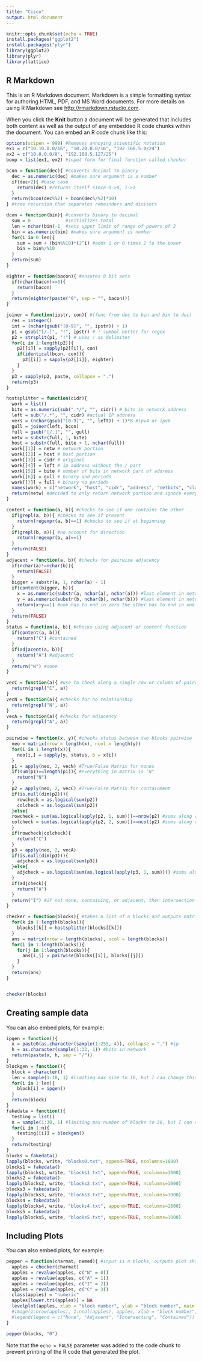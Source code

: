 ```yaml
---
title: "Cisco"
output: html_document
---
```


```r
knitr::opts_chunk$set(echo = TRUE)
install.packages("ggplot2")
install.packages("plyr")
library(ggplot2)
library(plyr)
library(lattice)
```

## R Markdown

This is an R Markdown document. Markdown is a simple formatting syntax for authoring HTML, PDF, and MS Word documents. For more details on using R Markdown see <http://rmarkdown.rstudio.com>.

When you click the **Knit** button a document will be generated that includes both content as well as the output of any embedded R code chunks within the document. You can embed an R code chunk like this:

```r
options(scipen = 999) #Removes annoying scientific notation
ex1 = c("10.10.0.0/16", "10.20.0.0/16", "192.168.5.0/24")
ex2 = c("10.0.0.0/8", "192.168.5.127/25")
boop = list(ex1, ex2) #input form for final function called checker

bcon = function(dec){ #converts decimal to binary
  dec = as.numeric(dec) #makes sure argument is a number
  if(dec<2){ #base case
    return(dec) #returns itself since 0->0, 1->1
  } 
  return(bcon(dec%%2) + bcon(dec%/%2)*10)
} #tree recursion that separates remainders and divisors

dcon = function(bin){ #converts binary to decimal
  sum = 0             #initializes total
  len = nchar(bin)-1  #sets upper limit of range of powers of 2
  bin = as.numeric(bin) #makes sure argument is number
  for(i in 0:len){
    sum = sum + (bin%%10)*(2^i) #adds 1 or 0 times 2 to the power
    bin = bin%/%10
  }
  return(sum)
}

eighter = function(bacon){ #ensures 8 bit sets
  if(nchar(bacon)==8){
    return(bacon)
  }
  return(eighter(paste("0", sep = "", bacon)))
}

joiner = function(ipstr, con){ #(func from dec to bin and bin to dec)
  res = integer()
  int = (nchar(gsub("[0-9]", "", ipstr)) + 1)
  p1 = gsub("[/.]", "!", ipstr) # ! symbol better for regex 
  p2 = strsplit(p1, "!") # uses ! as delimiter
  for(i in 1:length(p2)){
    p2[[i]] = sapply(p2[[i]], con)
    if(identical(bcon, con)){
      p2[[i]] = sapply(p2[[i]], eighter)
    }
  }
  p3 = sapply(p2, paste, collapse = ".")
  return(p3)
}

hostsplitter = function(cidr){
  work = list()
  bite = as.numeric(sub(".*/", "", cidr)) # bits in network address
  left = sub("/.*", "", cidr) #actual IP address
  vers = (nchar(gsub("[0-9]", "", left)) + 1)*8 #ipv4 or ipv6
  gull = joiner(left, bcon)
  full = gsub("[/.]", "", gull)
  netw = substr(full, 1, bite)
  host = substr(full, bite + 1, nchar(full))
  work[[1]] = netw # network portion
  work[[2]] = host # host portion
  work[[3]] = cidr # original
  work[[4]] = left # ip address without the / part
  work[[5]] = bite # number of bits in network part of address
  work[[6]] = gull # binary and periods
  work[[7]] = full # binary no periods
  names(work) = c("network", "host", "cidr", "address", "netbits", "classfull", "classless" )
  return(netw) #decided to only return network portion and ignore everything else, easily changed
}

content = function(a, b){ #checks to see if one contains the other
  if(grepl(a, b)){ #checks to see if present
    return(regexpr(a, b)==1) #checks to see if at beginning
  } 
  if(grepl(b, a)){ #no account for direction
    return(regexpr(b, a)==1) 
  } 
  return(FALSE)
}
adjacent = function(a, b){ #checks for pairwise adjacency
  if(nchar(a)!=nchar(b)){
    return(FALSE)
  }
  bigger = substr(a, 1, nchar(a) - 1)
  if(content(bigger, b)){
    x = as.numeric(substr(a, nchar(a), nchar(a))) #last element in network portion
    y = as.numeric(substr(b, nchar(b), nchar(b))) #last element in network portion
    return(x+y==1) #one has to end in zero the other has to end in one
  } 
  return(FALSE)
}
status = function(a, b){ #checks using adjacent or content function
  if(content(a, b)){
    return("C") #contained
  }
  if(adjacent(a, b)){
    return("A") #adjacent
  }
  return("N") #none
}

vecC = function(a){ #use to check along a single row or column of pairwise matrix
  return(grepl("C", a))
}
vecN = function(a){ #checks for no relationship 
  return(grepl("N", a))
}
vecA = function(a){ #checks for adjacency
  return(grepl("A", a))
}

pairwise = function(x, y){ #checks status between two blocks pairwise
  neo = matrix(nrow = length(x), ncol = length(y))
  for(i in 1:length(x)){
    neo[i,] = sapply(y, status, b = x[i])
  }
  p1 = apply(neo, 2, vecN) #True/False Matrix for nones
  if(sum(p1)==length(p1)){ #everything in matrix is "N"
    return("N")
  }
  p2 = apply(neo, 2, vecC) #True/False Matrix for containment
  if(is.null(dim(p2))){
    rowcheck = as.logical(sum(p2))
    colcheck = as.logical(sum(p2))
  }else{
  rowcheck = sum(as.logical(apply(p2, 1, sum)))==nrow(p2) #sums along rows, converts to boolean, checks if number of true values = number of rows
  colcheck = sum(as.logical(apply(p2, 2, sum)))==ncol(p2) #sums along columns, converts to boolean, checks if number of true values = number of columns
  }
  if(rowcheck|colcheck){
    return("C")
  }
  p3 = apply(neo, 2, vecA)
  if(is.null(dim(p3))){
    adjcheck = as.logical(sum(p3))
  }else{
    adjcheck = as.logical(sum(as.logical(apply(p3, 1, sum)))) #sums along rows, converts to boolean, checks if any are adjacent
  }
  if(adjcheck){
    return("A")
  }
  return("I") #if not none, containing, or adjacent, then intersection
}

checker = function(blocks){ #takes a list of n blocks and outputs matrix
  for(k in 1:length(blocks)){
    blocks[[k]] = hostsplitter(blocks[[k]])
  }
  ans = matrix(nrow = length(blocks), ncol = length(blocks))
  for(i in 1:length(blocks)){
    for(j in 1:length(blocks)){
      ans[i,j] = pairwise(blocks[[i]], blocks[[j]])  
    }
  }
  return(ans)
}


checker(blocks)


```

## Creating sample data

You can also embed plots, for example:

```r
ipgen = function(){
  x = paste0(as.character(sample(1:255, 4)), collapse = ".") #ip
  h = as.character(sample(1:32, 1)) #bits in network
  return(paste(x, h, sep = "/"))
}
blockgen = function(){
  block = character()
  len = sample(1:10, 1) #limiting max size to 10, but I can change this later
  for(i in 1:len){
    block[i] = ipgen()
  }
  return(block)
}
fakedata = function(){
  testing = list()
  n = sample(1:30, 1) #limiting max number of blocks to 30, but I can change this later
  for(i in 1:n){
    testing[[i]] = blockgen()
  }
  return(testing)
}
blocks = fakedata()
lapply(blocks, write, "blocks0.txt", append=TRUE, ncolumns=1000)
blocks1 = fakedata()
lapply(blocks1, write, "blocks1.txt", append=TRUE, ncolumns=1000)
blocks2 = fakedata()
lapply(blocks2, write, "blocks2.txt", append=TRUE, ncolumns=1000)
blocks3 = fakedata()
lapply(blocks3, write, "blocks3.txt", append=TRUE, ncolumns=1000)
blocks4 = fakedata()
lapply(blocks4, write, "blocks4.txt", append=TRUE, ncolumns=1000)
blocks5 = fakedata()
lapply(blocks5, write, "blocks5.txt", append=TRUE, ncolumns=1000)
```

## Including Plots

You can also embed plots, for example:

```r
pepper = function(charmat, named){ #input is n blocks, outputs plot showing relationship
  apples = checker(charmat)
  apples = revalue(apples, c("N" = 0))
  apples = revalue(apples, c("A" = 1))
  apples = revalue(apples, c("I" = 2))
  apples = revalue(apples, c("C" = 3))
  class(apples) = "numeric"
  apples[lower.tri(apples)] = NA
  levelplot(apples, xlab = "block number", ylab = "block number", main = paste("Upper Triangular Similarity Matrix", named))
  #image(1:nrow(apples), 1:ncol(apples), apples, xlab = "block number", ylab = "block number")
  #legend(legend = c("None", "Adjacent", "Intersecting", "Contained"))
}

pepper(blocks, "0")

```

Note that the `echo = FALSE` parameter was added to the code chunk to prevent printing of the R code that generated the plot.

